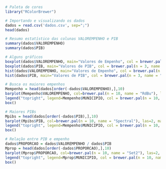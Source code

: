 ```{r}
# Paleta de cores
library("RColorBrewer")
```

```{r}
# Importando e visualizando os dados
dados = read.csv('dados.csv', sep=";")
head(dados)
```

```{r}
# Resumo estatístico das colunas VALOREMPENHO e PIB
summary(dados$VALOREMPENHO)
summary(dados$PIB)
```

```{r}
# Alguns gráficos
boxplot(dados$VALOREMPENHO, main="Valores de Empenho", col = brewer.pal(n = 3, name = "Paired"), outline = F)
boxplot(dados$PIB, main="Valores de PIB", col = brewer.pal(n = 3, name = "Pastel1"), outline = F)
hist(dados$VALOREMPENHO, main="Valores de Empenho", col = brewer.pal(n = 3, name = "Paired"))
hist(dados$PIB, main="Valores de PIB", col = brewer.pal(n = 3, name = "Pastel1"), outline = F)
```

```{r}
# Busca os maiores empenhos
Mempenho = head(dados[order(-dados$VALOREMPENHO),],10)
barplot(Mempenho$VALOREMPENHO, col=brewer.pal(n = 10, name = "RdBu"), las=2, main = "Maiores Empenhos")
legend("topright", legend=Mempenho$MUNICIPIO, col = brewer.pal(n = 10, name = "RdBu"), lty=1:2, cex=0.8, ncol = 2, lwd=4)
box()
```

```{r}
# Maiores PIBs
Mpibs = head(dados[order(-dados$PIB),],10)
barplot(Mpibs$PIB, col=brewer.pal(n = 10, name = "Spectral"), las=2, main = "Maiores PIBs")
legend("topright", legend=Mempenho$MUNICIPIO, col = brewer.pal(n = 10, name = "Spectral"), lty=1:2, cex=0.8, ncol = 2, lwd=4)
box()
```

```{r}
# Relação entre PIB e empenho
dados$PROPORCAO = dados$VALOREMPENHO / dados$PIB
Mprop = head(dados[order(-dados$PROPORCAO),],10)
barplot(Mprop$PROPORCAO, col=brewer.pal(n = 10, name = "Set2"), las=2, main = "Maiores Gastos em Proporção ao PIB")
legend("topright", legend=Mprop$MUNICIPIO, col = brewer.pal(n = 10, name = "Set2"), lty=1:2, cex=0.8, ncol = 2, lwd=4)
box()
```
